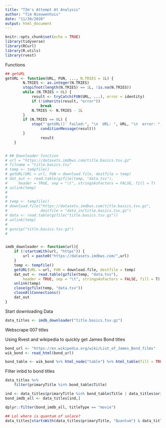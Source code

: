 ```yaml
---
title: "TIm's Attempt At Analysis"
author: "Tim Nieuwenhuis"
date: "11/30/2020"
output: html_document
---
```


```r
knitr::opts_chunk$set(echo = TRUE)
library(tidyverse)
library(RCurl)
library(R.utils)
library(rvest)
```
Functions
```r

## getURL
getURL <- function(URL, FUN, ..., N.TRIES = 1L) {
        N.TRIES <- as.integer(N.TRIES)
        stopifnot(length(N.TRIES) == 1L, !is.na(N.TRIES))
        while (N.TRIES > 0L) {
            result <- tryCatch(FUN(URL, ...), error = identity)
            if (!inherits(result, "error")) 
                break
            N.TRIES <- N.TRIES - 1L
        }
        if (N.TRIES == 0L) {
            stop("'getURL()' failed:", "\n  URL: ", URL, "\n  error: ", 
                conditionMessage(result))
        }
                result
    }


# ## Downloader function
# url = "https://datasets.imdbws.com/title.basics.tsv.gz"
# filname = "title.basics.tsv"
# temp <- tempfile()
# getURL(URL = url, FUN = download.file, destfile = temp)
# dat_out <- read.table(gzfile(temp, "data.tsv"), 
#     header = TRUE, sep = "\t", stringsAsFactors = FALSE, fill = T)
# unlink(temp)
# 
# 
# temp <- tempfile()
# download.file("https://datasets.imdbws.com/title.basics.tsv.gz",
#               destfile = "data_in/title.basics.tsv.gz")
# data <- read.table(gzfile("title.basics.tsv.gz"))
# unlink(temp)
# 
# gunzip("title.basics.tsv.gz")
# 


imdb_downloader <- function(url){
    if (!startsWith(url, "https")) {
        url = paste0("https://datasets.imdbws.com/",url) 
    }
    temp <- tempfile()
    getURL(URL = url, FUN = download.file, destfile = temp)
    dat_out <- read.table(gzfile(temp, "data.tsv"), 
        header = TRUE, sep = "\t", stringsAsFactors = FALSE, fill = T)
    unlink(temp)
    close(gzfile(temp, "data.tsv"))
    closeAllConnections()
    dat_out
}

```

Start downloading Data
```r
data_titles <- imdb_downloader("title.basics.tsv.gz")

```
Webscrape 007 titles

Using Rvest and wikipedia to quickly get James Bond titles
```r
bond_url <- "https://en.wikipedia.org/wiki/List_of_James_Bond_films"
wik_bond <- read_html(bond_url)

bond_table <- wik_bond %>% html_node("table") %>% html_table(fill = TRUE)
```

Filter imbd to bond titles
```r
data_titles %>%
    filter(primaryTitle %in% bond_table$Title)

ind <- data_titles$primaryTitle %in% bond_table$Title | data_titles$originalTitle %in% bond_table$Title
bond_imdb_all <- data_titles[ind,]

dplyr::filter(bond_imdb_all, titleType == "movie")

## Lol where is quantum of solace?
data_titles[startsWith(data_titles$primaryTitle, "Quantum") & data_titles$titleType == "movie",]
```


